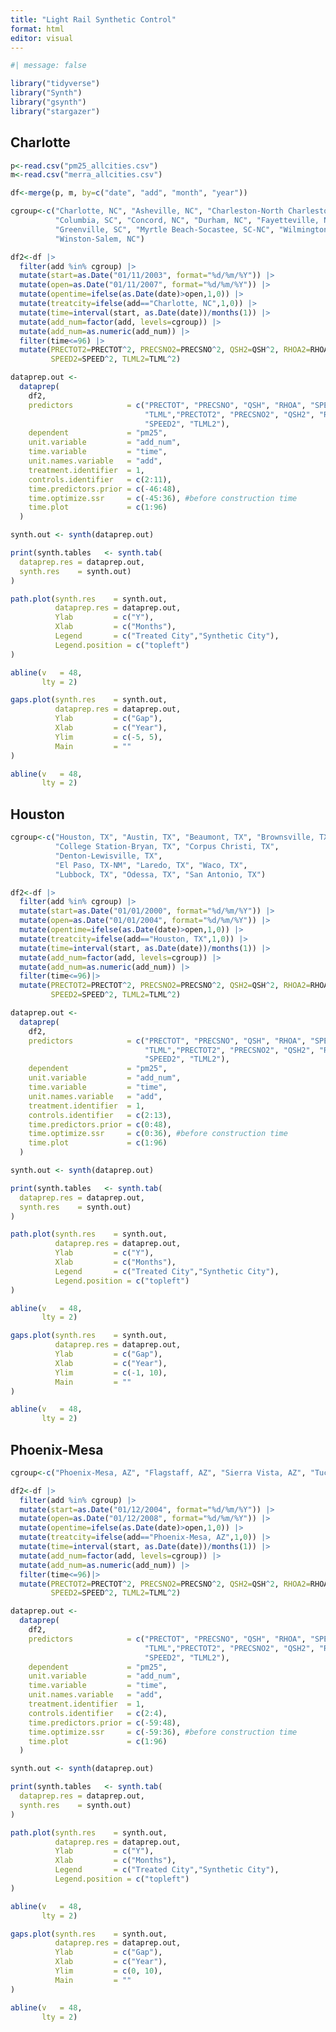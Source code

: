 ```yaml
---
title: "Light Rail Synthetic Control"
format: html
editor: visual
---
```


```r
#| message: false

library("tidyverse")
library("Synth")
library("gsynth")
library("stargazer")
```

## Charlotte

```r
p<-read.csv("pm25_allcities.csv")
m<-read.csv("merra_allcities.csv")

df<-merge(p, m, by=c("date", "add", "month", "year"))

cgroup<-c("Charlotte, NC", "Asheville, NC", "Charleston-North Charleston, SC", 
          "Columbia, SC", "Concord, NC", "Durham, NC", "Fayetteville, NC", 
          "Greenville, SC", "Myrtle Beach-Socastee, SC-NC", "Wilmington, NC",
          "Winston-Salem, NC")

df2<-df |>
  filter(add %in% cgroup) |>
  mutate(start=as.Date("01/11/2003", format="%d/%m/%Y")) |>
  mutate(open=as.Date("01/11/2007", format="%d/%m/%Y")) |>
  mutate(opentime=ifelse(as.Date(date)>open,1,0)) |>
  mutate(treatcity=ifelse(add=="Charlotte, NC",1,0)) |>
  mutate(time=interval(start, as.Date(date))/months(1)) |>
  mutate(add_num=factor(add, levels=cgroup)) |>
  mutate(add_num=as.numeric(add_num)) |>
  filter(time<=96) |>
  mutate(PRECTOT2=PRECTOT^2, PRECSNO2=PRECSNO^2, QSH2=QSH^2, RHOA2=RHOA^2, 
         SPEED2=SPEED^2, TLML2=TLML^2)

```

```r
dataprep.out <-
  dataprep(
    df2,
    predictors            = c("PRECTOT", "PRECSNO", "QSH", "RHOA", "SPEED", 
                              "TLML","PRECTOT2", "PRECSNO2", "QSH2", "RHOA2",
                              "SPEED2", "TLML2"),
    dependent             = "pm25",
    unit.variable         = "add_num",
    time.variable         = "time",
    unit.names.variable   = "add",
    treatment.identifier  = 1,
    controls.identifier   = c(2:11),
    time.predictors.prior = c(-46:48),
    time.optimize.ssr     = c(-45:36), #before construction time
    time.plot             = c(1:96)
  )

synth.out <- synth(dataprep.out)

print(synth.tables   <- synth.tab(
  dataprep.res = dataprep.out,
  synth.res    = synth.out)
)

path.plot(synth.res    = synth.out,
          dataprep.res = dataprep.out,
          Ylab         = c("Y"),
          Xlab         = c("Months"),
          Legend       = c("Treated City","Synthetic City"),
          Legend.position = c("topleft")
)

abline(v   = 48,
       lty = 2)

gaps.plot(synth.res    = synth.out,
          dataprep.res = dataprep.out,
          Ylab         = c("Gap"),
          Xlab         = c("Year"),
          Ylim         = c(-5, 5),
          Main         = ""
)

abline(v   = 48,
       lty = 2)
```

## Houston

```r
cgroup<-c("Houston, TX", "Austin, TX", "Beaumont, TX", "Brownsville, TX",
          "College Station-Bryan, TX", "Corpus Christi, TX", 
          "Denton-Lewisville, TX", 
          "El Paso, TX-NM", "Laredo, TX", "Waco, TX",
          "Lubbock, TX", "Odessa, TX", "San Antonio, TX")

df2<-df |>
  filter(add %in% cgroup) |>
  mutate(start=as.Date("01/01/2000", format="%d/%m/%Y")) |>
  mutate(open=as.Date("01/01/2004", format="%d/%m/%Y")) |>
  mutate(opentime=ifelse(as.Date(date)>open,1,0)) |>
  mutate(treatcity=ifelse(add=="Houston, TX",1,0)) |>
  mutate(time=interval(start, as.Date(date))/months(1)) |>
  mutate(add_num=factor(add, levels=cgroup)) |>
  mutate(add_num=as.numeric(add_num)) |>
  filter(time<=96)|>
  mutate(PRECTOT2=PRECTOT^2, PRECSNO2=PRECSNO^2, QSH2=QSH^2, RHOA2=RHOA^2, 
         SPEED2=SPEED^2, TLML2=TLML^2)
```

```r
dataprep.out <-
  dataprep(
    df2,
    predictors            = c("PRECTOT", "PRECSNO", "QSH", "RHOA", "SPEED", 
                              "TLML","PRECTOT2", "PRECSNO2", "QSH2", "RHOA2",
                              "SPEED2", "TLML2"),
    dependent             = "pm25",
    unit.variable         = "add_num",
    time.variable         = "time",
    unit.names.variable   = "add",
    treatment.identifier  = 1,
    controls.identifier   = c(2:13),
    time.predictors.prior = c(0:48),
    time.optimize.ssr     = c(0:36), #before construction time
    time.plot             = c(1:96)
  )

synth.out <- synth(dataprep.out)

print(synth.tables   <- synth.tab(
  dataprep.res = dataprep.out,
  synth.res    = synth.out)
)

path.plot(synth.res    = synth.out,
          dataprep.res = dataprep.out,
          Ylab         = c("Y"),
          Xlab         = c("Months"),
          Legend       = c("Treated City","Synthetic City"),
          Legend.position = c("topleft")
)

abline(v   = 48,
       lty = 2)

gaps.plot(synth.res    = synth.out,
          dataprep.res = dataprep.out,
          Ylab         = c("Gap"),
          Xlab         = c("Year"),
          Ylim         = c(-1, 10),
          Main         = ""
)

abline(v   = 48,
       lty = 2)
```

## Phoenix-Mesa

```r
cgroup<-c("Phoenix-Mesa, AZ", "Flagstaff, AZ", "Sierra Vista, AZ", "Tucson, AZ")

df2<-df |>
  filter(add %in% cgroup) |>
  mutate(start=as.Date("01/12/2004", format="%d/%m/%Y")) |>
  mutate(open=as.Date("01/12/2008", format="%d/%m/%Y")) |>
  mutate(opentime=ifelse(as.Date(date)>open,1,0)) |>
  mutate(treatcity=ifelse(add=="Phoenix-Mesa, AZ",1,0)) |>
  mutate(time=interval(start, as.Date(date))/months(1)) |>
  mutate(add_num=factor(add, levels=cgroup)) |>
  mutate(add_num=as.numeric(add_num)) |>
  filter(time<=96)|>
  mutate(PRECTOT2=PRECTOT^2, PRECSNO2=PRECSNO^2, QSH2=QSH^2, RHOA2=RHOA^2, 
         SPEED2=SPEED^2, TLML2=TLML^2)
```

```r

dataprep.out <-
  dataprep(
    df2,
    predictors            = c("PRECTOT", "PRECSNO", "QSH", "RHOA", "SPEED", 
                              "TLML","PRECTOT2", "PRECSNO2", "QSH2", "RHOA2",
                              "SPEED2", "TLML2"),
    dependent             = "pm25",
    unit.variable         = "add_num",
    time.variable         = "time",
    unit.names.variable   = "add",
    treatment.identifier  = 1,
    controls.identifier   = c(2:4),
    time.predictors.prior = c(-59:48),
    time.optimize.ssr     = c(-59:36), #before construction time
    time.plot             = c(1:96)
  )

synth.out <- synth(dataprep.out)

print(synth.tables   <- synth.tab(
  dataprep.res = dataprep.out,
  synth.res    = synth.out)
)

path.plot(synth.res    = synth.out,
          dataprep.res = dataprep.out,
          Ylab         = c("Y"),
          Xlab         = c("Months"),
          Legend       = c("Treated City","Synthetic City"),
          Legend.position = c("topleft")
)

abline(v   = 48,
       lty = 2)

gaps.plot(synth.res    = synth.out,
          dataprep.res = dataprep.out,
          Ylab         = c("Gap"),
          Xlab         = c("Year"),
          Ylim         = c(0, 10),
          Main         = ""
)

abline(v   = 48,
       lty = 2)

```
